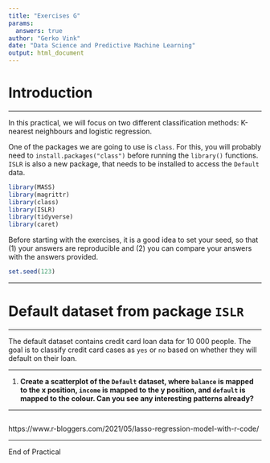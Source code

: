 ```yaml
---
title: "Exercises G"
params:
  answers: true
author: "Gerko Vink"
date: "Data Science and Predictive Machine Learning"
output: html_document
---
```


# Introduction

---

In this practical, we will focus on two different classification methods: K-nearest neighbours and logistic regression.

One of the packages we are going to use is `class`. For this, you will probably need to `install.packages("class")` before running the `library()` functions. `ISLR` is also a new package, that needs to be installed to access the `Default` data.

```r
library(MASS)
library(magrittr)
library(class)
library(ISLR)
library(tidyverse)
library(caret)
```

Before starting with the exercises, it is a good idea to set your seed, so that (1) your answers are reproducible and (2) you can compare your answers with the answers provided. 

```r
set.seed(123)
```

---

# Default dataset from package `ISLR`

---

The default dataset contains credit card loan data for 10 000 people. The goal is to classify credit card cases as `yes` or `no` based on whether they will default on their loan.

---

1. __Create a scatterplot of the `Default` dataset, where `balance` is mapped to the x position, `income` is mapped to the y position, and `default` is mapped to the colour. Can you see any interesting patterns already?__ 

---

```r

```

https://www.r-bloggers.com/2021/05/lasso-regression-model-with-r-code/


---

End of Practical


